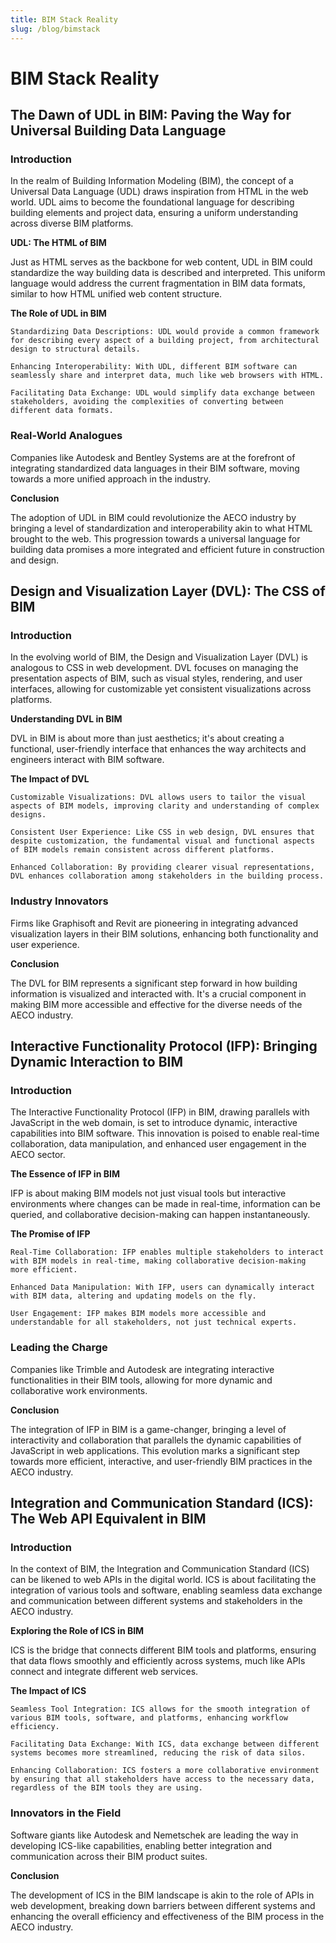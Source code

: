 ```yaml
---
title: BIM Stack Reality
slug: /blog/bimstack
---
```

# BIM Stack Reality 

## The Dawn of UDL in BIM: Paving the Way for Universal Building Data Language
### Introduction

In the realm of Building Information Modeling (BIM), the concept of a Universal Data Language (UDL) draws inspiration from HTML in the web world. UDL aims to become the foundational language for describing building elements and project data, ensuring a uniform understanding across diverse BIM platforms.

**UDL: The HTML of BIM**

Just as HTML serves as the backbone for web content, UDL in BIM could standardize the way building data is described and interpreted. This uniform language would address the current fragmentation in BIM data formats, similar to how HTML unified web content structure.

**The Role of UDL in BIM**

    Standardizing Data Descriptions: UDL would provide a common framework for describing every aspect of a building project, from architectural design to structural details.

    Enhancing Interoperability: With UDL, different BIM software can seamlessly share and interpret data, much like web browsers with HTML.

    Facilitating Data Exchange: UDL would simplify data exchange between stakeholders, avoiding the complexities of converting between different data formats.

### Real-World Analogues

Companies like Autodesk and Bentley Systems are at the forefront of integrating standardized data languages in their BIM software, moving towards a more unified approach in the industry.

**Conclusion**

The adoption of UDL in BIM could revolutionize the AECO industry by bringing a level of standardization and interoperability akin to what HTML brought to the web. This progression towards a universal language for building data promises a more integrated and efficient future in construction and design.

## Design and Visualization Layer (DVL): The CSS of BIM
### Introduction

In the evolving world of BIM, the Design and Visualization Layer (DVL) is analogous to CSS in web development. DVL focuses on managing the presentation aspects of BIM, such as visual styles, rendering, and user interfaces, allowing for customizable yet consistent visualizations across platforms.

**Understanding DVL in BIM**

DVL in BIM is about more than just aesthetics; it's about creating a functional, user-friendly interface that enhances the way architects and engineers interact with BIM software.

**The Impact of DVL**

    Customizable Visualizations: DVL allows users to tailor the visual aspects of BIM models, improving clarity and understanding of complex designs.

    Consistent User Experience: Like CSS in web design, DVL ensures that despite customization, the fundamental visual and functional aspects of BIM models remain consistent across different platforms.

    Enhanced Collaboration: By providing clearer visual representations, DVL enhances collaboration among stakeholders in the building process.

### Industry Innovators

Firms like Graphisoft and Revit are pioneering in integrating advanced visualization layers in their BIM solutions, enhancing both functionality and user experience.

**Conclusion**

The DVL for BIM represents a significant step forward in how building information is visualized and interacted with. It's a crucial component in making BIM more accessible and effective for the diverse needs of the AECO industry.

## Interactive Functionality Protocol (IFP): Bringing Dynamic Interaction to BIM
### Introduction

The Interactive Functionality Protocol (IFP) in BIM, drawing parallels with JavaScript in the web domain, is set to introduce dynamic, interactive capabilities into BIM software. This innovation is poised to enable real-time collaboration, data manipulation, and enhanced user engagement in the AECO sector.

**The Essence of IFP in BIM**

IFP is about making BIM models not just visual tools but interactive environments where changes can be made in real-time, information can be queried, and collaborative decision-making can happen instantaneously.

**The Promise of IFP**

    Real-Time Collaboration: IFP enables multiple stakeholders to interact with BIM models in real-time, making collaborative decision-making more efficient.

    Enhanced Data Manipulation: With IFP, users can dynamically interact with BIM data, altering and updating models on the fly.

    User Engagement: IFP makes BIM models more accessible and understandable for all stakeholders, not just technical experts.

### Leading the Charge

Companies like Trimble and Autodesk are integrating interactive functionalities in their BIM tools, allowing for more dynamic and collaborative work environments.

**Conclusion**

The integration of IFP in BIM is a game-changer, bringing a level of interactivity and collaboration that parallels the dynamic capabilities of JavaScript in web applications. This evolution marks a significant step towards more efficient, interactive, and user-friendly BIM practices in the AECO industry.

## Integration and Communication Standard (ICS): The Web API Equivalent in BIM
### Introduction

In the context of BIM, the Integration and Communication Standard (ICS) can be likened to web APIs in the digital world. ICS is about facilitating the integration of various tools and software, enabling seamless data exchange and communication between different systems and stakeholders in the AECO industry.

**Exploring the Role of ICS in BIM**

ICS is the bridge that connects different BIM tools and platforms, ensuring that data flows smoothly and efficiently across systems, much like APIs connect and integrate different web services.

**The Impact of ICS**

    Seamless Tool Integration: ICS allows for the smooth integration of various BIM tools, software, and platforms, enhancing workflow efficiency.

    Facilitating Data Exchange: With ICS, data exchange between different systems becomes more streamlined, reducing the risk of data silos.

    Enhancing Collaboration: ICS fosters a more collaborative environment by ensuring that all stakeholders have access to the necessary data, regardless of the BIM tools they are using.

### Innovators in the Field

Software giants like Autodesk and Nemetschek are leading the way in developing ICS-like capabilities, enabling better integration and communication across their BIM product suites.

**Conclusion**

The development of ICS in the BIM landscape is akin to the role of APIs in web development, breaking down barriers between different systems and enhancing the overall efficiency and effectiveness of the BIM process in the AECO industry.